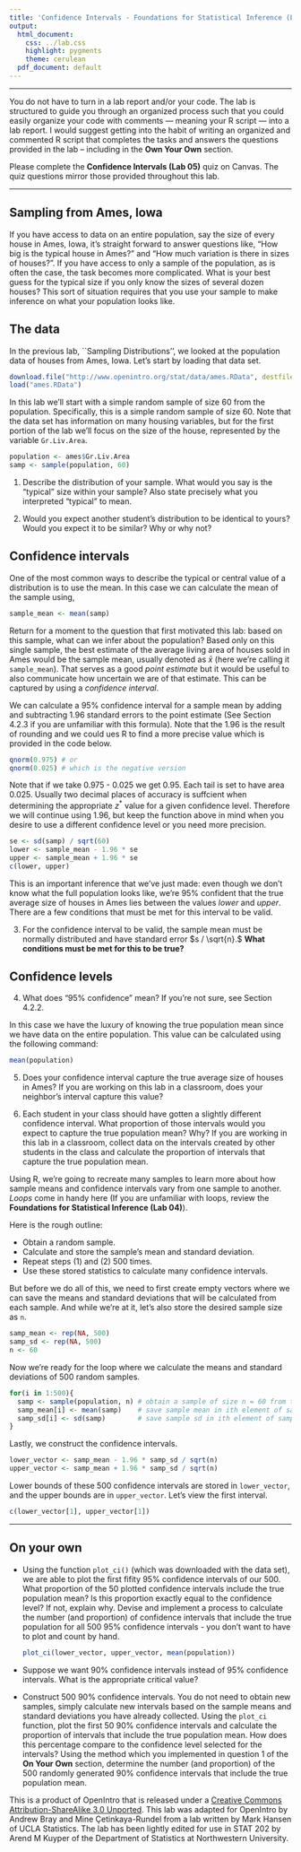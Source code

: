 ```yaml
---
title: 'Confidence Intervals - Foundations for Statistical Inference (Lab 5)'
output:
  html_document:
    css: ../lab.css
    highlight: pygments
    theme: cerulean
  pdf_document: default
---
```


* * *
You do not have to turn in a lab report and/or your code. The lab is structured to guide you through an organized process such that you could easily organize your code with comments --- meaning your R script --- into a lab report. I would suggest getting into the habit of writing an organized and commented R script that completes the tasks and answers the questions provided in the lab -- including in the **Own Your Own** section.

Please complete the **Confidence Intervals (Lab 05)** quiz on Canvas. The quiz questions mirror those provided throughout this lab.

* * *

## Sampling from Ames, Iowa

If you have access to data on an entire population, say the size of every
house in Ames, Iowa, it's straight forward to answer questions like, "How big
is the typical house in Ames?" and "How much variation is there in sizes of
houses?". If you have access to only a sample of the population, as is often
the case, the task becomes more complicated. What is your best guess for the
typical size if you only know the sizes of several dozen houses? This sort of
situation requires that you use your sample to make inference on what your
population looks like.

## The data

In the previous lab, ``Sampling Distributions'', we looked at the population data
of houses from Ames, Iowa. Let's start by loading that data set.

```r
download.file("http://www.openintro.org/stat/data/ames.RData", destfile = "ames.RData")
load("ames.RData")
```

In this lab we'll start with a simple random sample of size 60 from the
population. Specifically, this is a simple random sample of size 60. Note that
the data set has information on many housing variables, but for the first
portion of the lab we'll focus on the size of the house, represented by the
variable `Gr.Liv.Area`.

```r
population <- ames$Gr.Liv.Area
samp <- sample(population, 60)
```

1.  Describe the distribution of your sample. What would you say is the
"typical" size within your sample? Also state precisely what you interpreted
"typical" to mean.

2.  Would you expect another student's distribution to be identical to yours?
Would you expect it to be similar? Why or why not?

## Confidence intervals

One of the most common ways to describe the typical or central value of a
distribution is to use the mean. In this case we can calculate the mean of the
sample using,

```r
sample_mean <- mean(samp)
```

Return for a moment to the question that first motivated this lab: based on
this sample, what can we infer about the population? Based only on this single
sample, the best estimate of the average living area of houses sold in Ames
would be the sample mean, usually denoted as $\bar{x}$ (here we're calling it
`sample_mean`). That serves as a good *point estimate* but it would be useful
to also communicate how uncertain we are of that estimate. This can be
captured by using a *confidence interval*.

We can calculate a 95% confidence interval for a sample mean by adding and
subtracting 1.96 standard errors to the point estimate (See Section 4.2.3 if
you are unfamiliar with this formula). Note that the 1.96 is the result of rounding and we could ues R to find a more precise value which is provided in the code below.

```r
qnorm(0.975) # or
qnorm(0.025) # which is the negative version
```

Note that if we take 0.975 - 0.025 we get 0.95. Each tail is set to have area 0.025. Usually two decimal places of accuracy is suffcient when determining the appropriate $z^*$ value for a given confidence level. Therefore we will continue using 1.96, but keep the function above in mind when you desire to use a different confidence level or you need more precision.

```r
se <- sd(samp) / sqrt(60)
lower <- sample_mean - 1.96 * se
upper <- sample_mean + 1.96 * se
c(lower, upper)
```

This is an important inference that we've just made: even though we don't know
what the full population looks like, we're 95% confident that the true
average size of houses in Ames lies between the values *lower* and *upper*.
There are a few conditions that must be met for this interval to be valid.

3.  For the confidence interval to be valid, the sample mean must be normally
distributed and have standard error $s / \sqrt{n}.$ **What conditions must be
met for this to be true?**

## Confidence levels

4.  What does "95% confidence" mean? If you're not sure, see Section 4.2.2.

In this case we have the luxury of knowing the true population mean since we
have data on the entire population. This value can be calculated using the
following command:

```r
mean(population)
```

5.  Does your confidence interval capture the true average size of houses in
Ames? If you are working on this lab in a classroom, does your neighbor's
interval capture this value?

6.  Each student in your class should have gotten a slightly different
confidence interval. What proportion of those intervals would you expect to
capture the true population mean? Why? If you are working in this lab in a
classroom, collect data on the intervals created by other students in the
class and calculate the proportion of intervals that capture the true
population mean.

Using R, we're going to recreate many samples to learn more about how sample
means and confidence intervals vary from one sample to another. *Loops* come
in handy here (If you are unfamiliar with loops, review the **Foundations for Statistical Inference (Lab 04)**).

Here is the rough outline:

-   Obtain a random sample.
-   Calculate and store the sample's mean and standard deviation.
-   Repeat steps (1) and (2) 500 times.
-   Use these stored statistics to calculate many confidence intervals.


But before we do all of this, we need to first create empty vectors where we
can save the means and standard deviations that will be calculated from each
sample. And while we're at it, let's also store the desired sample size as `n`.

```r
samp_mean <- rep(NA, 500)
samp_sd <- rep(NA, 500)
n <- 60
```

Now we're ready for the loop where we calculate the means and standard deviations of 500 random samples.

```r
for(i in 1:500){
  samp <- sample(population, n) # obtain a sample of size n = 60 from the population
  samp_mean[i] <- mean(samp)    # save sample mean in ith element of samp_mean
  samp_sd[i] <- sd(samp)        # save sample sd in ith element of samp_sd
}
```

Lastly, we construct the confidence intervals.

```r
lower_vector <- samp_mean - 1.96 * samp_sd / sqrt(n)
upper_vector <- samp_mean + 1.96 * samp_sd / sqrt(n)
```

Lower bounds of these 500 confidence intervals are stored in `lower_vector`,
and the upper bounds are in `upper_vector`. Let's view the first interval.

```r
c(lower_vector[1], upper_vector[1])
```

* * *

## On your own

-   Using the function `plot_ci()` (which was downloaded with the data set), we are able to plot the first fifity 95% confidence intervals of our 500. What proportion of the 50 plotted confidence intervals include the true population mean? Is this proportion exactly equal to the confidence level? If not, explain why. Devise and implement a process to calculate the number (and proportion) of confidence intervals that include the true population for all 500 95% confidence intervals - you don't want to have to plot and count by hand.  

    ```r
    plot_ci(lower_vector, upper_vector, mean(population))
    ```

-   Suppose we want 90% confidence intervals instead of 95% confidence intervals. What is
    the appropriate critical value?

-   Construct 500 90% confidence intervals. You do not need to obtain new samples, simply calculate new intervals based on the sample means and standard deviations you have already collected. Using the `plot_ci` function, plot the first 50 90% confidence intervals and calculate the proportion of intervals that include the true population mean. How does this percentage compare to the confidence level selected for the intervals? Using the method which you implemented in question 1 of the **On Your Own** section, determine the number (and proportion) of the 500 randomly generated 90% confidence intervals that include the true population mean.

<div id="license">
This is a product of OpenIntro that is released under a
[Creative Commons Attribution-ShareAlike 3.0 Unported](http://creativecommons.org/licenses/by-sa/3.0).
This lab was adapted for OpenIntro by Andrew Bray and Mine &Ccedil;etinkaya-Rundel
from a lab written by Mark Hansen of UCLA Statistics. The lab has been lightly edited for use in STAT 202 by Arend M Kuyper of the Department of Statistics at Northwestern University.
</div>
